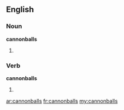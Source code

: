==English==

===Noun===
'''cannonballs'''

# {{plural of|[[cannonball]]}}

===Verb===
'''cannonballs'''

# {{third-person singular of|[[cannonball]]}}

[[ar:cannonballs]]
[[fr:cannonballs]]
[[my:cannonballs]]